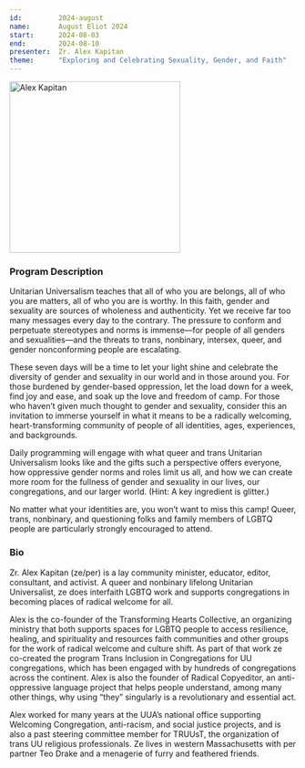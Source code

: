 ```yaml
---
id:         2024-august
name:       August Eliot 2024
start:      2024-08-03
end:        2024-08-10
presenter:  Zr. Alex Kapitan
theme:      "Exploring and Celebrating Sexuality, Gender, and Faith"
---
```


<Layout camp={frontmatter}>
<img 
    src={photo.src} 
    alt="Alex Kapitan"
    width="300" />

### Program Description

Unitarian Universalism teaches that all of who you are belongs, all of 
who you are matters, all of who you are is worthy. In this faith, 
gender and sexuality are sources of wholeness and authenticity. Yet 
we receive far too many messages every day to the contrary. The 
pressure to conform and perpetuate stereotypes and norms is immense—for 
people of all genders and sexualities—and the threats to trans, 
nonbinary, intersex, queer, and gender nonconforming people are escalating. 

These seven days will be a time to let your light shine and 
celebrate the diversity of gender and sexuality in our world 
and in those around you. For those burdened by gender-based 
oppression, let the load down for a week, find joy and ease, 
and soak up the love and freedom of camp. For those who haven’t 
given much thought to gender and sexuality, consider this an 
invitation to immerse yourself in what it means to be a radically 
welcoming, heart-transforming community of people of all identities, 
ages, experiences, and backgrounds.   

Daily programming will engage with what queer and trans Unitarian 
Universalism looks like and the gifts such a perspective offers everyone, 
how oppressive gender norms and roles limit us all, and how we can 
create more room for the fullness of gender and sexuality in our lives, 
our congregations, and our larger world. (Hint: A key ingredient is glitter.)

No matter what your identities are, you won’t want to miss this camp! 
Queer, trans, nonbinary, and questioning folks and family members of 
LGBTQ people are particularly strongly encouraged to attend.

### Bio

Zr. Alex Kapitan (ze/per) is a lay community minister, educator, 
editor, consultant, and activist. A queer and nonbinary lifelong 
Unitarian Universalist, ze does interfaith LGBTQ work and supports 
congregations in becoming places of radical welcome for all.

 Alex is the co-founder of the Transforming Hearts Collective, an 
 organizing ministry that both supports spaces for LGBTQ people to 
 access resilience, healing, and spirituality and resources faith 
 communities and other groups for the work of radical welcome and 
 culture shift. As part of that work ze co-created the program 
 Trans Inclusion in Congregations for UU congregations, which has 
 been engaged with by hundreds of congregations across the continent. 
 Alex is also the founder of Radical Copyeditor, an anti-oppressive 
 language project that helps people understand, among many other things, 
 why using “they” singularly is a revolutionary and essential act. 

 Alex worked for many years at the UUA’s national office supporting 
 Welcoming Congregation, anti-racism, and social justice projects, 
 and is also a past steering committee member for TRUUsT, the 
 organization of trans UU religious professionals. Ze lives in 
 western Massachusetts with per partner Teo Drake and a menagerie 
 of furry and feathered friends.
 
</Layout>
